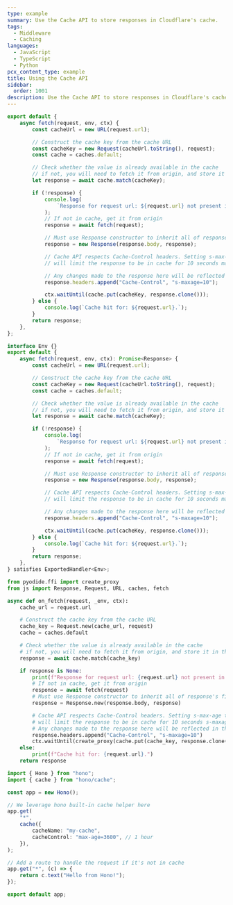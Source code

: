 ```yaml
---
type: example
summary: Use the Cache API to store responses in Cloudflare's cache.
tags:
  - Middleware
  - Caching
languages:
  - JavaScript
  - TypeScript
  - Python
pcx_content_type: example
title: Using the Cache API
sidebar:
  order: 1001
description: Use the Cache API to store responses in Cloudflare's cache.
---
```



<Tabs syncKey="workersExamples"> <TabItem label="JavaScript" icon="seti:javascript">

```js
export default {
	async fetch(request, env, ctx) {
		const cacheUrl = new URL(request.url);

		// Construct the cache key from the cache URL
		const cacheKey = new Request(cacheUrl.toString(), request);
		const cache = caches.default;

		// Check whether the value is already available in the cache
		// if not, you will need to fetch it from origin, and store it in the cache
		let response = await cache.match(cacheKey);

		if (!response) {
			console.log(
				`Response for request url: ${request.url} not present in cache. Fetching and caching request.`,
			);
			// If not in cache, get it from origin
			response = await fetch(request);

			// Must use Response constructor to inherit all of response's fields
			response = new Response(response.body, response);

			// Cache API respects Cache-Control headers. Setting s-max-age to 10
			// will limit the response to be in cache for 10 seconds max

			// Any changes made to the response here will be reflected in the cached value
			response.headers.append("Cache-Control", "s-maxage=10");

			ctx.waitUntil(cache.put(cacheKey, response.clone()));
		} else {
			console.log(`Cache hit for: ${request.url}.`);
		}
		return response;
	},
};
```

</TabItem> <TabItem label="TypeScript" icon="seti:typescript">

```ts
interface Env {}
export default {
	async fetch(request, env, ctx): Promise<Response> {
		const cacheUrl = new URL(request.url);

		// Construct the cache key from the cache URL
		const cacheKey = new Request(cacheUrl.toString(), request);
		const cache = caches.default;

		// Check whether the value is already available in the cache
		// if not, you will need to fetch it from origin, and store it in the cache
		let response = await cache.match(cacheKey);

		if (!response) {
			console.log(
				`Response for request url: ${request.url} not present in cache. Fetching and caching request.`,
			);
			// If not in cache, get it from origin
			response = await fetch(request);

			// Must use Response constructor to inherit all of response's fields
			response = new Response(response.body, response);

			// Cache API respects Cache-Control headers. Setting s-max-age to 10
			// will limit the response to be in cache for 10 seconds max

			// Any changes made to the response here will be reflected in the cached value
			response.headers.append("Cache-Control", "s-maxage=10");

			ctx.waitUntil(cache.put(cacheKey, response.clone()));
		} else {
			console.log(`Cache hit for: ${request.url}.`);
		}
		return response;
	},
} satisfies ExportedHandler<Env>;
```

</TabItem> <TabItem label="Python" icon="seti:python">

```py
from pyodide.ffi import create_proxy
from js import Response, Request, URL, caches, fetch

async def on_fetch(request, _env, ctx):
    cache_url = request.url

    # Construct the cache key from the cache URL
    cache_key = Request.new(cache_url, request)
    cache = caches.default

    # Check whether the value is already available in the cache
    # if not, you will need to fetch it from origin, and store it in the cache
    response = await cache.match(cache_key)

    if response is None:
        print(f"Response for request url: {request.url} not present in cache. Fetching and caching request.")
        # If not in cache, get it from origin
        response = await fetch(request)
        # Must use Response constructor to inherit all of response's fields
        response = Response.new(response.body, response)

        # Cache API respects Cache-Control headers. Setting s-max-age to 10
        # will limit the response to be in cache for 10 seconds s-maxage
        # Any changes made to the response here will be reflected in the cached value
        response.headers.append("Cache-Control", "s-maxage=10")
        ctx.waitUntil(create_proxy(cache.put(cache_key, response.clone())))
    else:
        print(f"Cache hit for: {request.url}.")
    return response
```

</TabItem> <TabItem label="Hono" icon="seti:typescript">

```ts
import { Hono } from "hono";
import { cache } from "hono/cache";

const app = new Hono();

// We leverage hono built-in cache helper here
app.get(
	"*",
	cache({
		cacheName: "my-cache",
		cacheControl: "max-age=3600", // 1 hour
	}),
);

// Add a route to handle the request if it's not in cache
app.get("*", (c) => {
	return c.text("Hello from Hono!");
});

export default app;
```

</TabItem> </Tabs>
